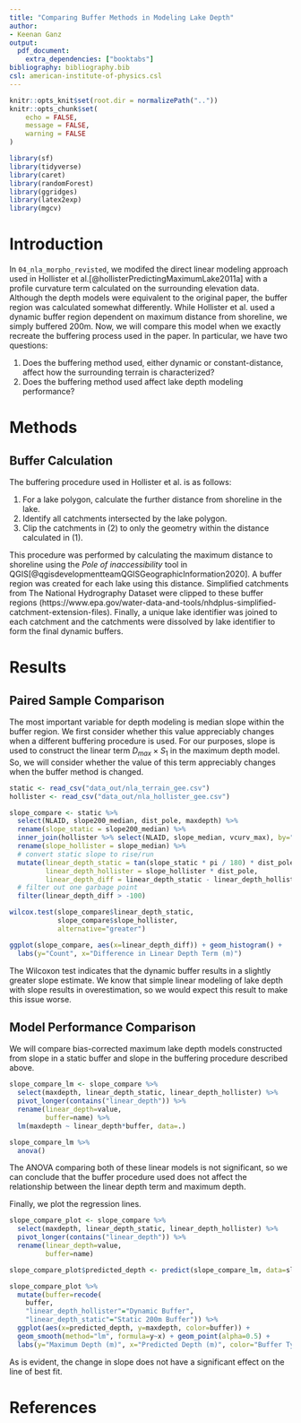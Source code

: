 ```yaml
---
title: "Comparing Buffer Methods in Modeling Lake Depth"
author:
- Keenan Ganz
output:
  pdf_document:
    extra_dependencies: ["booktabs"]
bibliography: bibliography.bib
csl: american-institute-of-physics.csl
---
```


```r
knitr::opts_knit$set(root.dir = normalizePath(".."))
knitr::opts_chunk$set(
	echo = FALSE,
	message = FALSE,
	warning = FALSE
)
```
```r
library(sf)
library(tidyverse)
library(caret)
library(randomForest)
library(ggridges)
library(latex2exp)
library(mgcv)
```

# Introduction
In `04_nla_morpho_revisted`, we modifed the direct linear modeling approach used in Hollister et al.[@hollisterPredictingMaximumLake2011a] with a profile curvature term calculated on the surrounding elevation data. Although the depth models were equivalent to the original paper, the buffer region was calculated somewhat differently. While Hollister et al. used a dynamic buffer region dependent on maximum distance from shoreline, we simply buffered 200m. Now, we will compare this model when we exactly recreate the buffering process used in the paper. In particular, we have two questions:

1. Does the buffering method used, either dynamic or constant-distance, affect how the surrounding terrain is characterized?
2. Does the buffering method used affect lake depth modeling performance?

# Methods
## Buffer Calculation
The buffering procedure used in Hollister et al. is as follows:

1. For a lake polygon, calculate the further distance from shoreline in the lake.
2. Identify all catchments intersected by the lake polygon.
3. Clip the catchments in (2) to only the geometry within the distance calculated in (1).

This procedure was performed by calculating the maximum distance to shoreline using the _Pole of inaccessibility_ tool in QGIS[@qgisdevelopmentteamQGISGeographicInformation2020]. A buffer region was created for each lake using this distance. Simplified catchments from The National Hydrography Dataset were clipped to these buffer regions (https://www.epa.gov/water-data-and-tools/nhdplus-simplified-catchment-extension-files). Finally, a unique lake identifier was joined to each catchment and the catchments were dissolved by lake identifier to form the final dynamic buffers.

# Results
## Paired Sample Comparison
The most important variable for depth modeling is median slope within the buffer region. We first consider whether this value appreciably changes when a different buffering procedure is used. For our purposes, slope is used to construct the linear term $D_{max} \times S_1$ in the maximum depth model. So, we will consider whether the value of this term appreciably changes when the buffer method is changed.

```r
static <- read_csv("data_out/nla_terrain_gee.csv")
hollister <- read_csv("data_out/nla_hollister_gee.csv")
```

```r
slope_compare <- static %>%
  select(NLAID, slope200_median, dist_pole, maxdepth) %>%
  rename(slope_static = slope200_median) %>%
  inner_join(hollister %>% select(NLAID, slope_median, vcurv_max), by="NLAID") %>%
  rename(slope_hollister = slope_median) %>%
  # convert static slope to rise/run
  mutate(linear_depth_static = tan(slope_static * pi / 180) * dist_pole,
         linear_depth_hollister = slope_hollister * dist_pole,
         linear_depth_diff = linear_depth_static - linear_depth_hollister) %>%
  # filter out one garbage point
  filter(linear_depth_diff > -100)

wilcox.test(slope_compare$linear_depth_static,
            slope_compare$slope_hollister,
            alternative="greater")
```
```r

ggplot(slope_compare, aes(x=linear_depth_diff)) + geom_histogram() +
  labs(y="Count", x="Difference in Linear Depth Term (m)")
```

The Wilcoxon test indicates that the dynamic buffer results in a slightly greater slope estimate. We know that simple linear modeling of lake depth with slope results in overestimation, so we would expect this result to make this issue worse.

## Model Performance Comparison
We will compare bias-corrected maximum lake depth models constructed from slope in a static buffer and slope in the buffering procedure described above.

```r
slope_compare_lm <- slope_compare %>%
  select(maxdepth, linear_depth_static, linear_depth_hollister) %>%
  pivot_longer(contains("linear_depth")) %>%
  rename(linear_depth=value,
         buffer=name) %>%
  lm(maxdepth ~ linear_depth*buffer, data=.)

slope_compare_lm %>%
  anova()
```

The ANOVA comparing both of these linear models is not significant, so we can conclude that the buffer procedure used does not affect the relationship between the linear depth term and maximum depth.

Finally, we plot the regression lines.

```r
slope_compare_plot <- slope_compare %>%
  select(maxdepth, linear_depth_static, linear_depth_hollister) %>%
  pivot_longer(contains("linear_depth")) %>%
  rename(linear_depth=value,
         buffer=name)

slope_compare_plot$predicted_depth <- predict(slope_compare_lm, data=slope_compare_plot)

slope_compare_plot %>%
  mutate(buffer=recode(
    buffer,
    "linear_depth_hollister"="Dynamic Buffer",
    "linear_depth_static"="Static 200m Buffer")) %>%
  ggplot(aes(x=predicted_depth, y=maxdepth, color=buffer)) + 
  geom_smooth(method="lm", formula=y~x) + geom_point(alpha=0.5) +
  labs(y="Maximum Depth (m)", x="Predicted Depth (m)", color="Buffer Type")
```

As is evident, the change in slope does not have a significant effect on the line of best fit.

# References